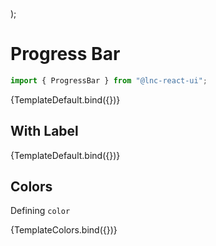 
<Meta title="Feedback/Progress Bar" component={ProgressBar} />


  <div style={{ display: "flex", flexDirection: "column", gap: "15px" }}>
    <ProgressBar {...args} color="primary" />
    <ProgressBar {...args} color="secondary" />
    <ProgressBar {...args} color="success" />
    <ProgressBar {...args} color="warning" />
    <ProgressBar {...args} color="danger" />
    <ProgressBar {...args} color="info" />
  </div>
);

# Progress Bar
```jsx
import { ProgressBar } from "@lnc-react-ui";
```
<Canvas withSource="open">
  <Story name="Default"  args={{ progressPercentage: 20 }}>
    {TemplateDefault.bind({})}
  </Story>
</Canvas>

## With Label

<Canvas withSource="open">
  <Story name="With Label" args={{ showLabel: true, progressPercentage: 20 }}>
    {TemplateDefault.bind({})}
  </Story>
</Canvas>

## Colors

Defining `color`

<Canvas>
  <Story name="Colors"  args={{ progressPercentage: 40 }}>{TemplateColors.bind({})}</Story>
</Canvas>
